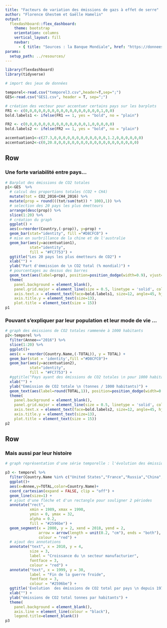 ```yaml
---
title: "Facteurs de variation des émissions de gazs à effet de serre"
author: "Florence Ghestem et Gaëlle Hamelin"
output: 
  flexdashboard::flex_dashboard:
    theme: bootstrap
    orientation: columns
    vertical_layout: fill
    navbar:
      - { title: "Sources : la Banque Mondiale", href: "https://donnees.banquemondiale.org/indicator/EN.ATM.CO2E.KT?end=2018&start=2010" }
params:
  setup_path: ../resources/
---
```


<style>                     
.navbar {
  background-color:#46ACC8;
  border-color:#46ACC8;
}
.navbar-brand {
color:black!important;
}


</style>   


```r
library(flexdashboard)
library(tidyverse)
```



```r
# import des jeux de données 

temporel<-read.csv("temporel3.csv",header=T,sep=";")
GES<-read.csv("GES1.csv", header = T, sep=";")

# création des vecteur pour accentuer certains pays sur les barplots
FR1 <- c(0,0,0,0,0,0,0,0,0,0,0,0,0,0,0,0,0,1,0,0)
bold.labels1 <- ifelse(FR1 == 1, yes = "bold", no = "plain")

FR2 <- c(0,0,0,0,0,0,0,0,0,0,0,0,0,0,1,0,0,0,0,0)
bold.labels2 <- ifelse(FR2 == 1, yes = "bold", no = "plain")

accentuation1<-c(27.3,0,0,0,0,0,0,0,0,0,0,0,0,1.2,0,0,0,0,0,0)
accentuation2<-c(0,20.8,0,0,8,0,0,0,0,0,0,0,0,0,0,0,0,0,0,0)

```


Row
-----------------------------------------------------------------------


### Une forte variabilité entre pays...

```r
# Barplot des émissions de CO2 totales 
p1<-GES  %>%
  # calcul des proportions totales (CO2 + CH4)
  mutate(tot = CO2_2016+CH4_2016) %>% 
  mutate(prop = round(((tot/sum(tot)) * 100),1)) %>%
  # selection des 20 pays les plus émetteurs
  arrange(desc(prop)) %>%
  slice(1:20) %>%
  # création du graph
  ggplot() +
  aes(x=reorder(Country,(-prop)), y=prop) +
  geom_bar(stat="identity", fill ="#D8CFC0") +
  # mise en surbrillance de la chine et de l'australie
  geom_bar(aes(y=accentuation1),
           stat="identity",
           fill = "#FC7753") +  
  ggtitle("Les 20 pays les plus émetteurs de CO2") +
  xlab("") +
  ylab("Part d'émmission de \n CO2 total (% mondial)") +
  # pourcentages au dessus des barres
  geom_text(aes(label=prop), position=position_dodge(width=0.9), vjust=-0.25) +
  theme(
    panel.background = element_blank(),
    panel.grid.major = element_line(size = 0.5, linetype = 'solid', colour = "grey"), 
    axis.text.x = element_text(face=bold.labels1, size=12, angle=45, hjust = 1),
    axis.title.y = element_text(size=13),
    plot.title = element_text(size = 15))  
p1  

```


### Pouvant s'expliquer par leur population et leur mode de vie ...

```r

# graph des émissions de CO2 totales rammenée à 1000 habitants
p2<-temporel %>% 
  filter(Annee=="2016") %>%
  slice(1:20) %>%
  ggplot()+
  aes(x = reorder(Country.Name,(-TOTAL)), y = TOTAL) +
  geom_bar(stat = 'identity',fill ="#D8CFC0")+ 
  geom_bar(aes(y=accentuation2),
           stat="identity",
           fill = "#FC7753") +  
  #ggtitle("Pays ayant des émissions de CO2 totales \n pour 1000 habitants les plus élevées") +
  xlab("") +
  ylab("Emmission de CO2 totale \n (tonnes / 1000 habitants)") +
  geom_text(aes(label=round(TOTAL,1)), position=position_dodge(width=0.9), vjust=-0.25) +
  theme(
    panel.background = element_blank(),
    panel.grid.major = element_line(size = 0.5, linetype = 'solid', colour = "grey"),
    axis.text.x = element_text(face=bold.labels2, size=12, angle=45, hjust = 1),
    axis.title.y = element_text(size=13),
    plot.title = element_text(size = 15))  
p2
```

Row
-----------------------------------------------------------------------

### Mais aussi par leur histoire

```r
# graph représentation d'une série temporelle : l'évolution des émissions de CO2 depuis 1970

p3 <- temporel %>% 
  filter(Country.Name %in% c("United States","France","Russia","China","Germany")) %>% 
  ggplot()+
  aes(x=Annee,y=TOTAL,color=Country.Name)+
  coord_cartesian(expand = FALSE, clip = "off") +
  geom_line(size=1) +
  # ajout d'une flèche et d'un rectangle pour souligner 2 périodes
  annotate("rect", 
           xmin = 1989, xmax = 1990, 
           ymin = 0, ymax = 32, 
           alpha = 0.2,
           fill = "#2596be") +
  geom_segment(x = 2000, y = 2, xend = 2018, yend = 2,
               arrow = arrow(length = unit(0.2, "cm"), ends = "both"),
               colour = "red") +
  # ajout des annotations
  annotate("text", x = 2010, y = 4, 
           size = 3,
           label = "Croissance du \n secteur manufacturier",
           fontface = 3,
           colour = "red") +
  annotate("text", x = 1999, y = 30, 
           label = "Fin de la guerre froide",
           fontface = 3,
           colour = "#2596be") +
  ggtitle('Evolution  des émissions de CO2 total par pays \n depuis 1970') +  
  xlab("") + 
  ylab("émissions de CO2 total tonnes par habitants") +
  theme(
    panel.background = element_blank(),
    axis.line = element_line(colour = "black"),
    legend.title=element_blank())
p3
```

